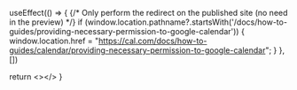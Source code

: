 
  useEffect(() => {
    {/* Only perform the redirect on the published site (no need in the preview) */}
    if (window.location.pathname?.startsWith('/docs/how-to-guides/providing-necessary-permission-to-google-calendar')) {
      window.location.href = "https://cal.com/docs/how-to-guides/calendar/providing-necessary-permission-to-google-calendar";
    }
  }, [])
  
  return <></>
}

<Redirect />
